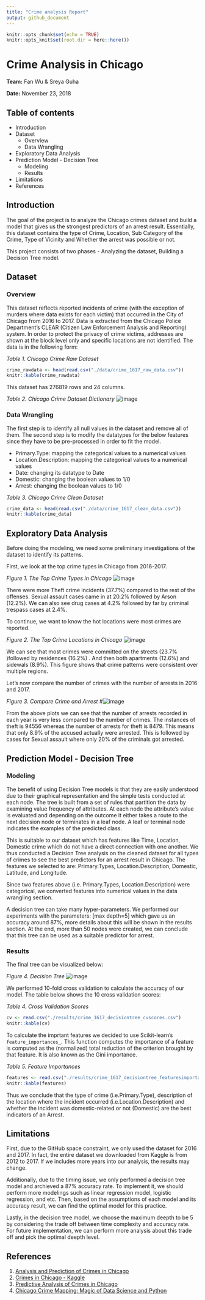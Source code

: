 ```yaml
---
title: "Crime analysis Report"
output: github_document
---
```


```r
knitr::opts_chunk$set(echo = TRUE)
knitr::opts_knit$set(root.dir = here::here())
```

# Crime Analysis in Chicago 

**Team:** Fan Wu & Sreya Guha

**Date:** November 23, 2018

## Table of contents

* Introduction
* Dataset
    + Overview
    + Data Wrangling
* Exploratory Data Analysis
* Prediction Model - Decision Tree
    + Modeling
    + Results
* Limitations
* References

## Introduction

The goal of the project is to analyze the Chicago crimes dataset and build a model that gives us the strongest predictors of an arrest result. Essentially, this dataset contains the type of Crime, Location, Sub Category of the Crime, Type of Vicinity and Whether the arrest was possible or not.

This project consists of two phases - Analyzing the dataset, Building a Decision Tree model.

## Dataset

### Overview

This dataset reflects reported incidents of crime (with the exception of murders where data exists for each victim) that occurred in the City of Chicago from 2016 to 2017. Data is extracted from the Chicago Police Department's CLEAR (Citizen Law Enforcement Analysis and Reporting) system. In order to protect the privacy of crime victims, addresses are shown at the block level only and specific locations are not identified. The data is in the following form:

*Table 1. Chicago Crime Raw Dataset* 
```r
crime_rawdata <- head(read.csv("./data/crime_1617_raw_data.csv"))
knitr::kable(crime_rawdata)
```

This dataset has 276819 rows and 24 columns. 

*Table 2. Chicago Crime Dataset Dictionary*
![image](../img/data_dict.png)

### Data Wrangling

The first step is to identify all null values in the dataset and remove all of them.
The second step is to modify the datatypes for the below features since they have to be pre-processed in order to fit the model.

- Primary.Type: mapping the categorical values to a numerical values
- Location.Description: mapping the categorical values to a numerical values
- Date: changing its datatype to Date
- Domestic: changing the boolean values to 1/0
- Arrest: changing the boolean values to 1/0

*Table 3. Chicago Crime Clean Dataset*
```r
crime_data <- head(read.csv("./data/crime_1617_clean_data.csv"))
knitr::kable(crime_data)
```

## Exploratory Data Analysis

Before doing the modeling, we need some preliminary investigations of the dataset to identify its patterns.

First, we look at the top crime types in Chicago from 2016-2017.

*Figure 1. The Top Crime Types in Chicago*
![image](../img/crime_type_bar.png)

There were more Theft crime incidents (37.7%) compared to the rest of the offenses. Sexual assault cases came in at 20.2% followed by Arson (12.2%). We can also see drug cases at 4.2% followed by far by criminal trespass cases at 2.4%.

To continue, we want to know the hot locations were most crimes are reported.

*Figure 2. The Top Crime Locations in Chicago*
![image](../img/crime_loc_bar.png)

We can see that most crimes were committed on the streets (23.7% )followed by residences (16.2%) . And then both apartments (12.6%) and sidewals (8.9%). This figure shows that crime patterns were consistent over multiple regions.

Let's now compare the number of crimes with the number of arrests in 2016 and 2017.

*Figure 3. Compare Crime and Arrest*
#![image](../img/crime_arrest.png)

From the above plots we can see that the number of arrests recorded in each year is very less compared to the number of crimes. The instances of theft is 94556 whereas the number of arrests for theft is 8479. This means that only 8.9% of the accused actually were arrested. This is followed by cases for Sexual assault where only 20% of the criminals got arrested.

## Prediction Model - Decision Tree

### Modeling

The benefit of using Decision Tree models is that they are easily understood due to their graphical representation and the simple tests conducted at each node. The tree is built from a set of rules that partition the data by examining value frequency of attributes. At each node the attribute's value is evaluated and depending on the outcome it either takes a route to the next decision node or terminates in a leaf node. A leaf or terminal node indicates the examples of the predicted class.

This is suitable to our dataset which has features like Time, Location, Domestic crime which do not have a direct connection with one another. We thus conducted a Decision Tree analysis on the cleaned dataset for all types of crimes to see the best predictors for an arrest result in Chicago. The features we selected to are: Primary.Types, Location.Description, Domestic, Latitude, and Longitude.

Since two features above (i.e. Primary.Types, Location.Description) were categorical, we converted features into numerical values in the data wrangling section. 

A decision tree can take many hyper-parameters. We performed our experiments with the parameters: [max depth=5] which gave us an accuracy around 87%, more details about this will be shown in the results section. At the end, more than 50 nodes were created, we can conclude that this tree can be used as a suitable predictor for arrest. 

### Results

The final tree can be visualized below:

*Figure 4. Decision Tree*
![image](../img/Crime_Tree.png)

We performed 10-fold cross validation to calculate the accuracy of our model. The table below shows the 10  cross validation scores:

*Table 4. Cross Validation Scores*
```r
cv <- read.csv("./results/crime_1617_decisiontree_cvscores.csv")
knitr::kable(cv)
```

To calculate the imprtant features we decided to use Scikit-learn's `feature_importances_`. This function computes the importance of a feature is computed as the (normalized) total reduction of the criterion brought by that feature. It is also known as the Gini importance.

*Table 5. Feature Importances*
```r
features <- read.csv("./results/crime_1617_decisiontree_featuresimportance.csv")
knitr::kable(features)
```

Thus we conclude that the type of crime (i.e.Primary.Type), description of the location where the incident occurred (i.e.Location.Description) and whether the incident was domestic-related or not (Domestic) are the best indicators of an Arrest.

## Limitations

First, due to the GitHub space constraint, we only used the dataset for 2016 and 2017. In fact, the entire dataset we downloaded from Kaggle is from 2012 to 2017. If we includes more years into our analysis, the results may change.

Additionally, due to the timing issue, we only performed a decision tree model and archieved a 87% accuracy rate. To implement it, we should perform more modelings such as linear regression model, logistic regression, and etc. Then, based on the assumptions of each model and its accuracy result, we can find the optimal model for this practice.

Lastly, in the decision tree model, we choose the maximum deepth to be 5 by considering the trade off between time complexity and accuracy rate. For future implementation, we can perform more analysis about this trade off and pick the optimal deepth level. 


## References

1. [Analysis and Prediction of Crimes in Chicago](https://github.com/cnreddy11/Analysis-and-Prediction-of-Crimes-in-Chicago/blob/master/Chicago%20Crimes%20Analysis.ipynb)
2. [Crimes in Chicago - Kaggle](https://www.kaggle.com/currie32/crimes-in-chicago)
3. [Predictive Analysis of Crimes in Chicago](http://sites.warnercnr.colostate.edu/cnreddy/predictive-analysis-crimes-chicago/)
4. [Chicago Crime Mapping: Magic of Data Science and Python](https://hackernoon.com/chicago-crime-mapping-magic-of-data-science-and-python-f2ecad74a597)
